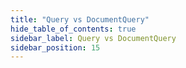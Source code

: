 ```yaml
---
title: "Query vs DocumentQuery"
hide_table_of_contents: true
sidebar_label: Query vs DocumentQuery
sidebar_position: 15
---
```





<LanguageSwitcher supportedLanguages={supportedLanguages} />

<LanguageContent language="csharp">
   <QueryVsDocumentQueryCsharp />
</LanguageContent>

<LanguageContent language="java">
   <QueryVsDocumentQueryJava />
</LanguageContent>


<!---
- [Querying : Basics](../../indexes/querying/basics)
- [Client API : Session : How to query?](../../client-api/session/querying/how-to-query)
- [Client API : Session : How to use lucene in queries?](../../client-api/session/querying/lucene/how-to-use-lucene-in-queries)

-->